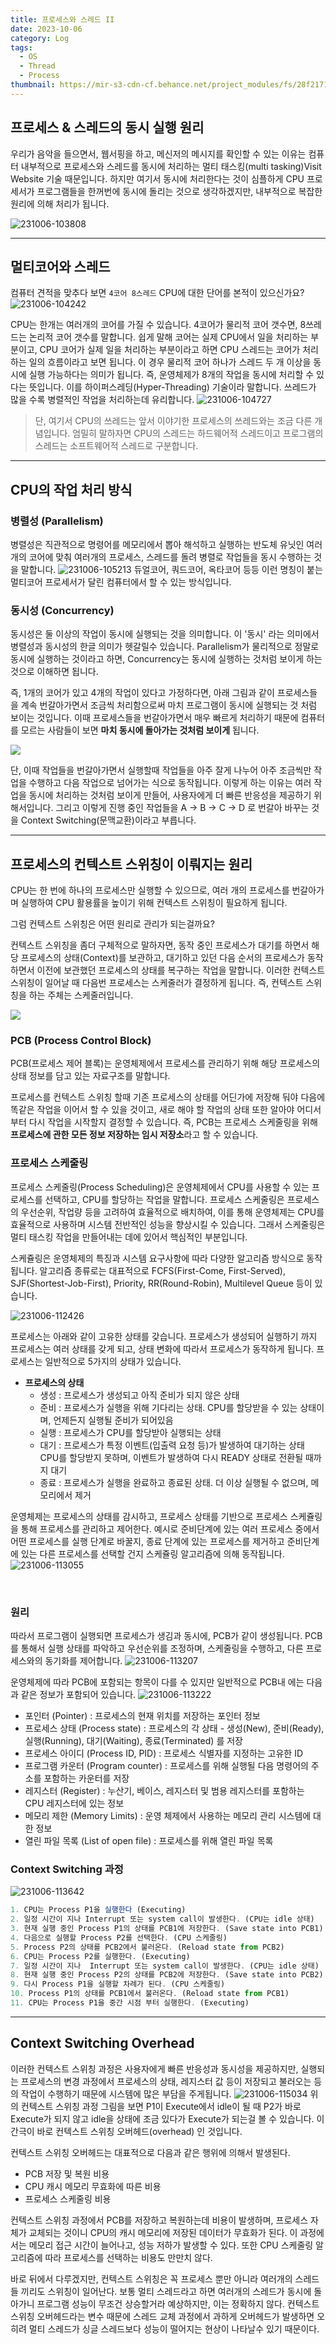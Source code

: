 ```yaml
---
title: 프로세스와 스레드 II
date: 2023-10-06
category: Log
tags:
  - OS
  - Thread
  - Process
thumbnail: https://mir-s3-cdn-cf.behance.net/project_modules/fs/28f217176834627.64cb990241188.png
---
```


## 프로세스 & 스레드의 동시 실행 원리

우리가 음악을 들으면서, 웹서핑을 하고, 메신저의 메시지를 확인할 수 있는 이유는 컴퓨터 내부적으로 프로세스와 스레드를 동시에 처리하는 멀티 태스킹(multi tasking)Visit Website 기술 때문입니다. 하지만 여기서 동시에 처리한다는 것이 심플하게 CPU 프로세서가 프로그램들을 한꺼번에 동시에 돌리는 것으로 생각하겠지만, 내부적으로 복잡한 원리에 의해 처리가 됩니다.

![231006-103808](/posts/Process-Thread/231006-103808.png)

---

## 멀티코어와 스레드

컴퓨터 견적을 맞추다 보면 `4코어 8스레드` CPU에 대한 단어를 본적이 있으신가요?
![231006-104242](/posts/Process-Thread/231006-104242.png)

CPU는 한개는 여러개의 코어를 가질 수 있습니다. 4코어가 물리적 코어 갯수면, 8쓰레드는 논리적 코어 갯수를 말합니다. 쉽게 말해 코어는 실제 CPU에서 일을 처리하는 부분이고, CPU 코어가 실제 일을 처리하는 부분이라고 하면 CPU 스레드는 코어가 처리하는 일의 흐름이라고 보면 됩니다. 이 경우 물리적 코어 하나가 스레드 두 개 이상을 동시에 실행 가능하다는 의미가 됩니다. 즉, 운영체제가 8개의 작업을 동시에 처리할 수 있다는 뜻입니다. 이를 하이퍼스레딩(Hyper-Threading) 기술이라 말합니다.
쓰레드가 많을 수록 병렬적인 작업을 처리하는데 유리합니다.
![231006-104727](/posts/Process-Thread/231006-104727.png)
> 단, 여기서 CPU의 쓰레드는 앞서 이야기한 프로세스의 쓰레드와는 조금 다른 개념입니다. 엄밀히 말하자면 CPU의 스레드는 하드웨어적 스레드이고 프로그램의 스레드는 소프트웨어적 스레드로 구분합니다.

---

## CPU의 작업 처리 방식

### 병렬성 (Parallelism)
병렬성은 직관적으로 명령어를 메모리에서 뽑아 해석하고 실행하는 반도체 유닛인 여러개의 코어에 맞춰 여러개의 프로세스, 스레드를 돌려 병렬로 작업들을 동시 수행하는 것을 말합니다.
![231006-105213](/posts/Process-Thread/231006-105213.png)
듀얼코어, 쿼드코어, 옥타코어 등등 이런 명칭이 붙는 멀티코어 프로세서가 달린 컴퓨터에서 할 수 있는 방식입니다.
<br/>

### 동시성 (Concurrency)
동시성은 둘 이상의 작업이 동시에 실행되는 것을 의미합니다. 이 '동시' 라는 의미에서 병렬성과 동시성의 한글 의미가 헷갈릴수 있습니다. Parallelism가 물리적으로 정말로 동시에 실행하는 것이라고 하면, Concurrency는 동시에 실행하는 것처럼 보이게 하는 것으로 이해하면 됩니다.

즉, 1개의 코어가 있고 4개의 작업이 있다고 가정하다면, 아래 그림과 같이 프로세스들을 ​계속 번갈아가면서 조금씩 처리함으로써 마치 프로그램이 동시에 실행되는 것 처럼 보이는 것입니다. 이때 프로세스들을 ​번갈아가면서 매우 빠르게 처리하기 때문에 컴퓨터를 모르는 사람들이 보면 **마치 동시에 돌아가는 것처럼 보이게** 됩니다.

<img src="https://blog.kakaocdn.net/dn/sQEdm/btr5E4vBnEv/OkkR4QyAi8BHVr2oAewA8k/img.gif"/>

단, 이때 작업들을 번갈아가면서 실행할때 작업들을 아주 잘게 나누어 아주 조금씩만 작업을 수행하고 다음 작업으로 넘어가는 식으로 동작됩니다. 이렇게 하는 이유는 여러 작업을 동시에 처리하는 것처럼 보이게 만들어, 사용자에게 더 빠른 반응성을 제공하기 위해서입니다. 그리고 이렇게 진행 중인 작업들을 A → B → C → D 로 번갈아 바꾸는 것을 Context Switching(문맥교환)이라고 부릅니다.

---

## 프로세스의 컨텍스트 스위칭이 이뤄지는 원리
CPU는 한 번에 하나의 프로세스만 실행할 수 있으므로, 여러 개의 프로세스를 번갈아가며 실행하여 CPU 활용률을 높이기 위해 컨텍스트 스위칭이 필요하게 됩니다.

그럼 컨텍스트 스위칭은 어떤 원리로 관리가 되는걸까요?

컨텍스트 스위칭을 좀더 구체적으로 말하자면, 동작 중인 프로세스가 대기를 하면서 해당 프로세스의 상태(Context)를 보관하고, 대기하고 있던 다음 순서의 프로세스가 동작하면서 이전에 보관했던 프로세스의 상태를 복구하는 작업을 말합니다. 이러한 컨텍스트 스위칭이 일어날 때 다음번 프로세스는 스케줄러가 결정하게 됩니다. 즉, 컨텍스트 스위칭을 하는 주체는 스케줄러입니다.

<img src="https://blog.kakaocdn.net/dn/ROR24/btr5YUUuMc3/967JnWEFrsKtK5aW5BeGMk/img.gif" />

<br/>

### PCB (Process Control Block)
PCB(프로세스 제어 블록)는 운영체제에서 프로세스를 관리하기 위해 해당 프로세스의 상태 정보를 담고 있는 자료구조를 말합니다.

프로세스를 컨텍스트 스위칭 할때 기존 프로세스의 상태를 어딘가에 저장해 둬야 다음에 똑같은 작업을 이어서 할 수 있을 것이고, 새로 해야 할 작업의 상태 또한 알아야 어디서부터 다시 작업을 시작할지 결정할 수 있습니다. 즉, PCB는 프로세스 스케줄링을 위해 **프로세스에 관한 모든 정보 저장하는 임시 저장소**라고 할 수 있습니다.
<br/>

### 프로세스 스케줄링
프로세스 스케줄링(Process Scheduling)은 운영체제에서 CPU를 사용할 수 있는 프로세스를 선택하고, CPU를 할당하는 작업을 말합니다. 프로세스 스케줄링은 프로세스의 우선순위, 작업량 등을 고려하여 효율적으로 배치하여, 이를 통해 운영체제는 CPU를 효율적으로 사용하며 시스템 전반적인 성능을 향상시킬 수 있습니다. 그래서 스케줄링은 멀티 태스킹 작업을 만들어내는 데에 있어서 핵심적인 부분입니다.

스케쥴링은 운영체제의 특징과 시스템 요구사항에 따라 다양한 알고리즘 방식으로 동작됩니다. 알고리즘 종류로는 대표적으로 FCFS(First-Come, First-Served), SJF(Shortest-Job-First), Priority, RR(Round-Robin), Multilevel Queue 등이 있습니다.

![231006-112426](/posts/Process-Thread/231006-112426.png)

프로세스는 아래와 같이 고유한 상태를 갖습니다. 프로세스가 생성되어 실행하기 까지 프로세스는 여러 상태를 갖게 되고, 상태 변화에 따라서 프로세스가 동작하게 됩니다. 프로세스는 일반적으로 5가지의 상태가 있습니다.

- **프로세스의 상태**
  - 생성 : 프로세스가 생성되고 아직 준비가 되지 않은 상태
  - 준비 : 프로세스가 실행을 위해 기다리는 상태. CPU를 할당받을 수 있는 상태이며, 언제든지 실행될 준비가 되어있음
  - 실행 : 프로세스가 CPU를 할당받아 실행되는 상태
  - 대기 : 	프로세스가 특정 이벤트(입출력 요청 등)가 발생하여 대기하는 상태 CPU를 할당받지 못하며, 이벤트가 발생하여 다시 READY 상태로 전환될 때까지 대기
  - 종료 : 프로세스가 실행을 완료하고 종료된 상태. 더 이상 실행될 수 없으며, 메모리에서 제거

운영체제는 프로세스의 상태를 감시하고, 프로세스 상태를 기반으로 프로세스 스케쥴링을 통해 프로세스를 관리하고 제어한다. 
예시로 준비단계에 있는 여러 프로세스 중에서 어떤 프로세스를 실행 단계로 바꿀지, 종료 단계에 있는 프로세스를 제거하고 준비단계에 있는 다른 프로세스를 선택할 건지 스케쥴링 알고리즘에 의해 동작됩니다.
![231006-113055](/posts/Process-Thread/231006-113055.png)


<br/>

### 원리

따라서 프로그램이 실행되면 프로세스가 생김과 동시에, PCB가 같이 생성됩니다. PCB를 통해서 실행 상태를 파악하고 우선순위를 조정하며, 스케줄링을 수행하고, 다른 프로세스와의 동기화를 제어합니다.
![231006-113207](/posts/Process-Thread/231006-113207.png)

운영체제에 따라 PCB에 포함되는 항목이 다를 수 있지만 일반적으로 PCB내 에는 다음과 같은 정보가 포함되어 있습니다.
![231006-113222](/posts/Process-Thread/231006-113222.png)

- 포인터 (Pointer) : 프로세스의 현재 위치를 저장하는 포인터 정보
- 프로세스 상태 (Process state) : 프로세스의 각 상태 - 생성(New), 준비(Ready), 실행(Running), 대기(Waiting), 종료(Terminated) 를 저장
- 프로세스 아이디 (Process ID, PID) : 프로세스 식별자를 지정하는 고유한 ID
- 프로그램 카운터 (Program counter) :  프로세스를 위해 실행될 다음 명령어의 주소를 포함하는 카운터를 저장
- 레지스터 (Register) : 누산기, 베이스, 레지스터 및 범용 레지스터를 포함하는 CPU 레지스터에 있는 정보
- 메모리 제한 (Memory Limits) : 운영 체제에서 사용하는 메모리 관리 시스템에 대한 정보
- 열린 파일 목록 (List of open file) : 프로세스를 위해 열린 파일 목록

### Context Switching 과정

![231006-113642](/posts/Process-Thread/231006-113642.png)
```javascript
1. CPU는 Process P1을 실행한다 (Executing)
2. 일정 시간이 지나 Interrupt 또는 system call이 발생한다. (CPU는 idle 상태)
3. 현재 실행 중인 Process P1의 상태를 PCB1에 저장한다. (Save state into PCB1)
4. 다음으로 실행할 Process P2를 선택한다. (CPU 스케줄링)
5. Process P2의 상태를 PCB2에서 불러온다. (Reload state from PCB2)
6. CPU는 Process P2를 실행한다. (Executing)
7. 일정 시간이 지나  Interrupt 또는 system call이 발생한다. (CPU는 idle 상태)
8. 현재 실행 중인 Process P2의 상태를 PCB2에 저장한다. (Save state into PCB2)
9. 다시 Process P1을 실행할 차례가 된다. (CPU 스케줄링)
10. Process P1의 상태를 PCB1에서 불러온다. (Reload state from PCB1)
11. CPU는 Process P1을 중간 시점 부터 실행한다. (Executing)
```

---

## Context Switching Overhead
이러한 컨텍스트 스위칭 과정은 사용자에게 빠른 반응성과 동시성을 제공하지만, 실행되는 프로세스의 변경 과정에서 프로세스의 상태, 레지스터 값 등이 저장되고 불러오는 등의 작업이 수행하기 때문에 시스템에 많은 부담을 주게됩니다.
![231006-115034](/posts/Process-Thread/231006-115034.png)
위의 컨텍스트 스위칭 과정 그림을 보면 P1이 Execute에서 idle이 될 때 P2가 바로 Execute가 되지 않고 idle을 상태에 조금 있다가 Execute가 되는걸 볼 수 있습니다. 이 간극이 바로 컨텍스트 스위칭 오버헤드(overhead) 인 것입니다.

컨텍스트 스위칭 오버헤드는 대표적으로 다음과 같은 행위에 의해서 발생된다.

- PCB 저장 및 복원 비용
- CPU 캐시 메모리 무효화에 따른 비용
- 프로세스 스케줄링 비용

컨텍스트 스위칭 과정에서 PCB를 저장하고 복원하는데 비용이 발생하며, 프로세스 자체가 교체되는 것이니 CPU의 캐시 메모리에 저장된 데이터가 무효화가 된다. 이 과정에서는 메모리 접근 시간이 늘어나고, 성능 저하가 발생할 수 있다. 또한 CPU 스케줄링 알고리즘에 따라 프로세스를 선택하는 비용도 만만치 않다.

바로 뒤에서 다루겠지만, 컨텍스트 스위칭은 꼭 프로세스 뿐만 아니라 여러개의 스레드들 끼리도 스위칭이 일어난다. 보통 멀티 스레드라고 하면 여러개의 스레드가 동시에 돌아가니 프로그램 성능이 무조건 상승할거라 예상하지만, 이는 정확하지 않다. 컨텍스트 스위칭 오버헤드라는 변수 때문에 스레드 교체 과정에서 과하게 오버헤드가 발생하면 오히려 멀티 스레드가 싱글 스레드보다 성능이 떨어지는 현상이 나타날수 있기 때문이다.